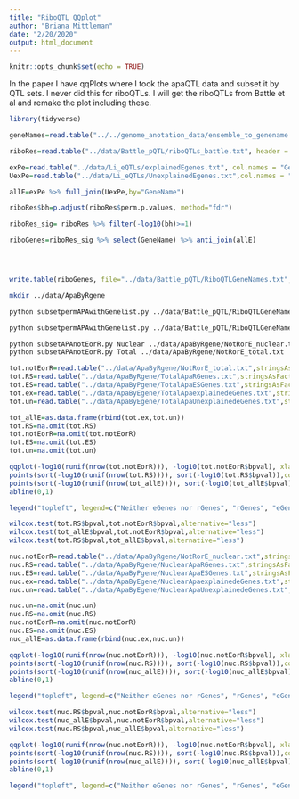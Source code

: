 ```yaml
---
title: "RiboQTL QQplot"
author: "Briana Mittleman"
date: "2/20/2020"
output: html_document
---
```


```r
knitr::opts_chunk$set(echo = TRUE)
```

In the paper I have qqPlots where I took the apaQTL data and subset it by QTL sets. I never did this for riboQTLs. I will get the riboQTLs from Battle et al and remake the plot including these. 

```r
library(tidyverse)

```


```r
geneNames=read.table("../../genome_anotation_data/ensemble_to_genename.txt", sep="\t", col.names = c('ENSG', 'GeneName', 'source' ),stringsAsFactors = F, header = T)

riboRes=read.table("../data/Battle_pQTL/riboQTLs_battle.txt", header = T,stringsAsFactors = F) %>% inner_join(geneNames,by="ENSG") 

exPe=read.table("../data/Li_eQTLs/explainedEgenes.txt", col.names = "GeneName")
UexPe=read.table("../data/Li_eQTLs/UnexplainedEgenes.txt",col.names = "GeneName")

allE=exPe %>% full_join(UexPe,by="GeneName")

riboRes$bh=p.adjust(riboRes$perm.p.values, method="fdr")

riboRes_sig= riboRes %>% filter(-log10(bh)>=1)

riboGenes=riboRes_sig %>% select(GeneName) %>% anti_join(allE)




write.table(riboGenes, file="../data/Battle_pQTL/RiboQTLGeneNames.txt", row.names = F, col.names = F, quote = F, sep="\t")
```


```bash
mkdir ../data/ApaByRgene

python subsetpermAPAwithGenelist.py ../data/Battle_pQTL/RiboQTLGeneNames.txt Nuclear ../data/ApaByRgene/NuclearApaRGenes.txt

python subsetpermAPAwithGenelist.py ../data/Battle_pQTL/RiboQTLGeneNames.txt Total ../data/ApaByRgene/TotalApaRGenes.txt

python subsetAPAnotEorR.py Nuclear ../data/ApaByRgene/NotRorE_nuclear.txt
python subsetAPAnotEorR.py Total ../data/ApaByRgene/NotRorE_total.txt
```



```r
tot.notEorR=read.table("../data/ApaByRgene/NotRorE_total.txt",stringsAsFactors = F,col.names = c("pid", "nvar", "shape1", "shape2", "dummy", "sid", "dist", "npval", "slope", "ppval", "bpval"))
tot.RS=read.table("../data/ApaByRgene/TotalApaRGenes.txt",stringsAsFactors = F,col.names = c("pid", "nvar", "shape1", "shape2", "dummy", "sid", "dist", "npval", "slope", "ppval", "bpval"))
tot.ES=read.table("../data/ApaByPgene/TotalApaESGenes.txt",stringsAsFactors = F, col.names = c("pid", "nvar", "shape1", "shape2", "dummy", "sid", "dist", "npval", "slope", "ppval", "bpval") )
tot.ex=read.table("../data/ApaByEgene/TotalApaexplainedeGenes.txt",stringsAsFactors = F,col.names = c("pid", "nvar", "shape1", "shape2", "dummy", "sid", "dist", "npval", "slope", "ppval", "bpval"))
tot.un=read.table("../data/ApaByEgene/TotalApaUnexplainedeGenes.txt",stringsAsFactors = F, col.names = c("pid", "nvar", "shape1", "shape2", "dummy", "sid", "dist", "npval", "slope", "ppval", "bpval") )

tot_allE=as.data.frame(rbind(tot.ex,tot.un))
tot.RS=na.omit(tot.RS)
tot.notEorR=na.omit(tot.notEorR)
tot.ES=na.omit(tot.ES)
tot.un=na.omit(tot.un)
```


```r
qqplot(-log10(runif(nrow(tot.notEorR))), -log10(tot.notEorR$bpval), xlab="-log10(Uniform)", ylab="-log10(beta pval)", main="Total Apa")
points(sort(-log10(runif(nrow(tot.RS)))), sort(-log10(tot.RS$bpval)),col= alpha("Red"))
points(sort(-log10(runif(nrow(tot_allE)))), sort(-log10(tot_allE$bpval)),col= alpha("blue"))
abline(0,1)

legend("topleft", legend=c("Neither eGenes nor rGenes", "rGenes", "eGenes"),col=c("black", "red","blue"), pch=16,bty = 'n')
```
```r
wilcox.test(tot.RS$bpval,tot.notEorR$bpval,alternative="less")
wilcox.test(tot_allE$bpval,tot.notEorR$bpval,alternative="less")
wilcox.test(tot.RS$bpval,tot_allE$bpval,alternative="less")
```


```r
nuc.notEorR=read.table("../data/ApaByRgene/NotRorE_nuclear.txt",stringsAsFactors = F,col.names = c("pid", "nvar", "shape1", "shape2", "dummy", "sid", "dist", "npval", "slope", "ppval", "bpval"))
nuc.RS=read.table("../data/ApaByRgene/NuclearApaRGenes.txt",stringsAsFactors = F,col.names = c("pid", "nvar", "shape1", "shape2", "dummy", "sid", "dist", "npval", "slope", "ppval", "bpval"))
nuc.ES=read.table("../data/ApaByPgene/NuclearApaESGenes.txt",stringsAsFactors = F, col.names = c("pid", "nvar", "shape1", "shape2", "dummy", "sid", "dist", "npval", "slope", "ppval", "bpval") )
nuc.ex=read.table("../data/ApaByEgene/NuclearApaexplainedeGenes.txt",stringsAsFactors = F,col.names = c("pid", "nvar", "shape1", "shape2", "dummy", "sid", "dist", "npval", "slope", "ppval", "bpval"))
nuc.un=read.table("../data/ApaByEgene/NuclearApaUnexplainedeGenes.txt",stringsAsFactors = F, col.names = c("pid", "nvar", "shape1", "shape2", "dummy", "sid", "dist", "npval", "slope", "ppval", "bpval") )

nuc.un=na.omit(nuc.un)
nuc.RS=na.omit(nuc.RS)
nuc.notEorR=na.omit(nuc.notEorR)
nuc.ES=na.omit(nuc.ES)
nuc_allE=as.data.frame(rbind(nuc.ex,nuc.un))
```

```r
qqplot(-log10(runif(nrow(nuc.notEorR))), -log10(nuc.notEorR$bpval), xlab="-log10(Uniform)", ylab="-log10(beta pval)", main="Nuclear Apa")
points(sort(-log10(runif(nrow(nuc.RS)))), sort(-log10(nuc.RS$bpval)),col= alpha("Red"))
points(sort(-log10(runif(nrow(nuc_allE)))), sort(-log10(nuc_allE$bpval)),col= alpha("blue"))
abline(0,1)

legend("topleft", legend=c("Neither eGenes nor rGenes", "rGenes", "eGenes"),col=c("black", "red","blue","green"), pch=16,bty = 'n')
```
```r
wilcox.test(nuc.RS$bpval,nuc.notEorR$bpval,alternative="less")
wilcox.test(nuc_allE$bpval,nuc.notEorR$bpval,alternative="less")
wilcox.test(nuc.RS$bpval,nuc_allE$bpval,alternative="less")
```


```r

qqplot(-log10(runif(nrow(nuc.notEorR))), -log10(nuc.notEorR$bpval), xlab="-log10(Uniform)", ylab="-log10(beta pval)", main="Nuclear Apa")
points(sort(-log10(runif(nrow(nuc.RS)))), sort(-log10(nuc.RS$bpval)),col= alpha("Red"))
points(sort(-log10(runif(nrow(nuc_allE)))), sort(-log10(nuc_allE$bpval)),col= alpha("blue"))
abline(0,1)

legend("topleft", legend=c("Neither eGenes nor rGenes", "rGenes", "eGenes"),col=c("black", "red","blue","green"), pch=16,bty = 'n')

```
